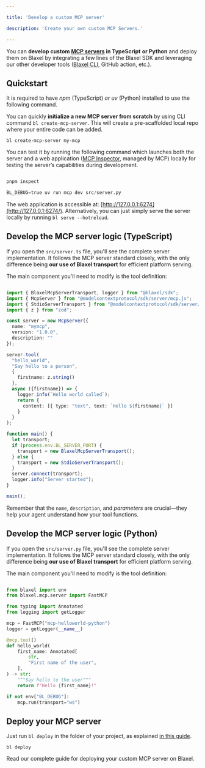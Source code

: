 ```yaml
---

title: 'Develop a custom MCP server'

description: 'Create your own custom MCP Servers.'

---
```


You can **develop custom [MCP servers](https://modelcontextprotocol.io/introduction) in TypeScript** **or Python** and deploy them on Blaxel by integrating a few lines of the Blaxel SDK and leveraging our other developer tools ([Blaxel CLI](https://www.notion.so/cli-reference), GitHub action, etc.).

## Quickstart

<Warning>It is required to have *npm* (TypeScript) *or uv* (Python) installed to use the following command.</Warning>

You can quickly **initialize a new MCP server from scratch** by using CLI command `bl create-mcp-server`. This will create a pre-scaffolded local repo where your entire code can be added.

```
bl create-mcp-server my-mcp
```

You can test it by running the following command which launches both the server and a web application ([MCP Inspector](https://github.com/modelcontextprotocol/inspector), managed by MCP) locally for testing the server’s capabilities during development. 

<CodeGroup>

```typescript 

pnpm inspect

```

```python 
BL_DEBUG=true uv run mcp dev src/server.py

```

</CodeGroup>

The web application is accessible at: [http://127.0.0.1:6274](http://127.0.0.1:6274/). Alternatively, you can just simply serve the server locally by running `bl serve --hotreload`.

## Develop the MCP server logic (TypeScript)

If you open the `src/server.ts` file, you'll see the complete server implementation. It follows the MCP server standard closely, with the only difference being **our use of Blaxel transport** for efficient platform serving.

The main component you'll need to modify is the tool definition:

```typescript {12-24}

import { BlaxelMcpServerTransport, logger } from "@blaxel/sdk";
import { McpServer } from "@modelcontextprotocol/sdk/server/mcp.js";
import { StdioServerTransport } from "@modelcontextprotocol/sdk/server/stdio.js";
import { z } from "zod";

const server = new McpServer({
  name: "mymcp",
  version: "1.0.0",
  description: ""
});

server.tool(
  "hello_world",
  "Say hello to a person",
  {
    firstname: z.string()
  },
  async ({firstname}) => {
    logger.info(`Hello world called`);
    return {
      content: [{ type: "text", text: `Hello ${firstname}` }]
    }
  }
);

function main() {
  let transport;
  if (process.env.BL_SERVER_PORT) {
    transport = new BlaxelMcpServerTransport();
  } else {
    transport = new StdioServerTransport();
  }
  server.connect(transport);
  logger.info("Server started");
}

main();

```

Remember that the `name`, `description`, and *parameters* are crucial—they help your agent understand how your tool functions.

## Develop the MCP server logic (Python)

If you open the `src/server.py` file, you'll see the complete server implementation. It follows the MCP server standard closely, with the only difference being **our use of Blaxel transport** for efficient platform serving.

The main component you'll need to modify is the tool definition:

```python {10-18}

from blaxel import env
from blaxel.mcp.server import FastMCP

from typing import Annotated
from logging import getLogger

mcp = FastMCP("mcp-helloworld-python")
logger = getLogger(__name__)

@mcp.tool()
def hello_world(
    first_name: Annotated[
        str,
        "First name of the user",
    ],
) -> str:
    """Say hello to the user"""
    return f"Hello {first_name}!"

if not env["BL_DEBUG"]:
    mcp.run(transport="ws")

```

## Deploy your MCP server

Just run `bl deploy` in the folder of your project, as explained [in this guide](Deploy-a-function).

```
bl deploy
```

<Card title="Deploy your MCP server" icon="rocket" href="/Functions/Deploy-a-function">
Read our complete guide for deploying your custom MCP server on Blaxel.
</Card>
